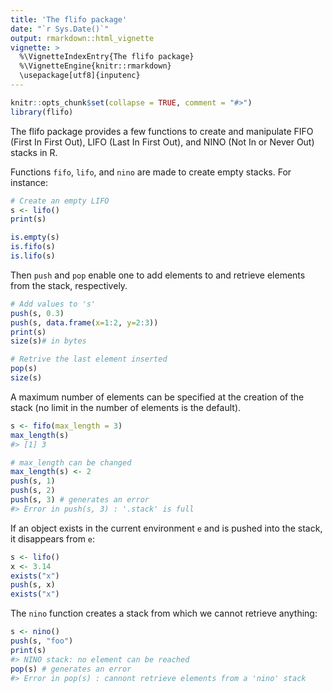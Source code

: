 ```yaml
---
title: 'The flifo package'
date: "`r Sys.Date()`"
output: rmarkdown::html_vignette
vignette: >
  %\VignetteIndexEntry{The flifo package}
  %\VignetteEngine{knitr::rmarkdown}
  \usepackage[utf8]{inputenc}
---
```


```r
knitr::opts_chunk$set(collapse = TRUE, comment = "#>")
library(flifo)
```

The flifo package provides a few functions to create and manipulate FIFO (First In First Out), LIFO (Last In First Out), and NINO (Not In or Never Out) stacks in R.

Functions `fifo`, `lifo`, and `nino` are made to 
create empty stacks. For instance: 

```r
# Create an empty LIFO
s <- lifo()
print(s)

is.empty(s)
is.fifo(s)
is.lifo(s)
```

Then `push` and `pop` enable one to add elements to and retrieve 
elements from the stack, respectively. 

```r
# Add values to 's'
push(s, 0.3)
push(s, data.frame(x=1:2, y=2:3))
print(s)
size(s)# in bytes

# Retrive the last element inserted
pop(s)
size(s)
```

A maximum number of elements can be specified at the creation of the stack (no limit in the number of elements is the default). 

```r
s <- fifo(max_length = 3)
max_length(s)
#> [1] 3

# max_length can be changed
max_length(s) <- 2
push(s, 1)
push(s, 2)
push(s, 3) # generates an error
#> Error in push(s, 3) : '.stack' is full
```

If an object exists in the current environment `e` and is pushed into the stack, it disappears from `e`: 

```r
s <- lifo()
x <- 3.14
exists("x")
push(s, x)
exists("x")
```

The `nino` function creates a stack from which we cannot retrieve anything: 

```r
s <- nino()
push(s, "foo")
print(s)
#> NINO stack: no element can be reached
pop(s) # generates an error
#> Error in pop(s) : cannont retrieve elements from a 'nino' stack
```
